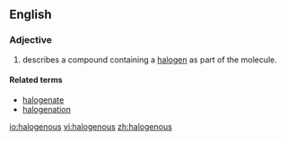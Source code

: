 ==English==

===Adjective===
{{en-adj}}

# {{context|chemistry|lang=en}}describes a compound containing a [[halogen]] as part of the molecule.

====Related terms====
* [[halogenate]]
* [[halogenation]]

[[io:halogenous]]
[[vi:halogenous]]
[[zh:halogenous]]